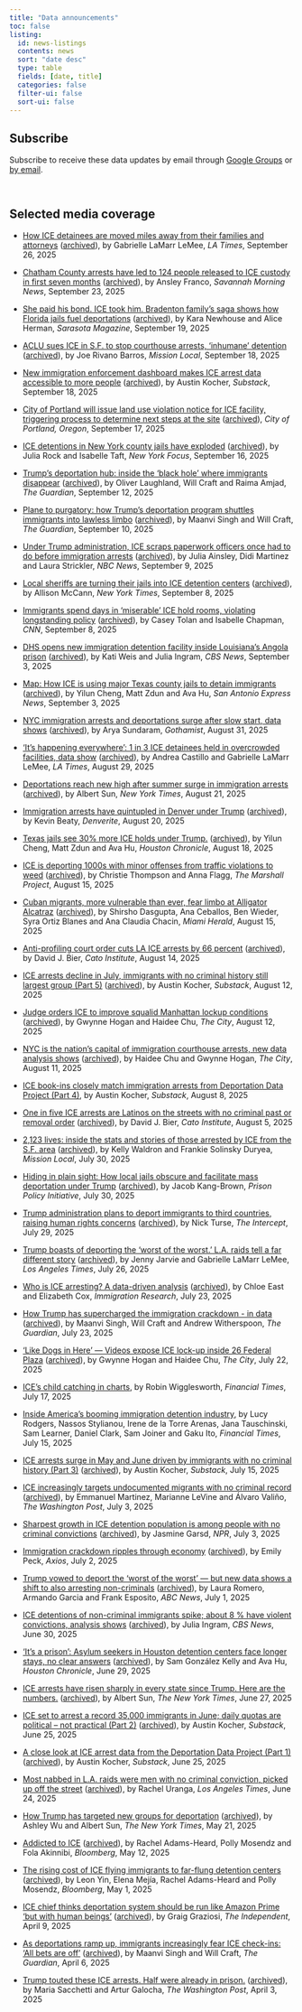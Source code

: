 ```yaml
---
title: "Data announcements"
toc: false
listing:
  id: news-listings
  contents: news
  sort: "date desc"
  type: table
  fields: [date, title]
  categories: false
  filter-ui: false
  sort-ui: false
---
```



::: {#news-listings}
:::

::: {.callout-note}
## Subscribe

Subscribe to receive these data updates by email through [Google Groups](https://groups.google.com/a/law.berkeley.edu/g/deportation_data_updates/about) or [by email](mailto:deportation_data_updates+subscribe@lists.berkeley.edu).

:::

<!-- add vertical space -->
<div style="height: 1em;"></div>

## Selected media coverage

* [How ICE detainees are moved miles away from their families and attorneys](https://www.latimes.com/politics/story/2025-09-26/faster-more-frequent-transfers-of-immigrant-ice-detainees-sow-fear-and-cut-off-resources) ([archived](https://web.archive.org/web/20250927022616/https://www.latimes.com/politics/story/2025-09-26/faster-more-frequent-transfers-of-immigrant-ice-detainees-sow-fear-and-cut-off-resources)), by Gabrielle LaMarr LeMee, *LA Times*, September 26, 2025

* [Chatham County arrests have led to 124 people released to ICE custody in first seven months](https://www.savannahnow.com/story/news/local/2025/09/23/chatham-county-has-released-124-people-to-ice-in-first-seven-months/85939956007/) ([archived](https://web.archive.org/web/20250923170522/https://www.savannahnow.com/story/news/local/2025/09/23/chatham-county-has-released-124-people-to-ice-in-first-seven-months/85939956007/)), by Ansley Franco, *Savannah Morning News*, September 23, 2025

* [She paid his bond. ICE took him. Bradenton family’s saga shows how Florida jails fuel deportations](https://www.sarasotamagazine.com/news-and-profiles/2025/09/bradenton-family-ice-deportation) ([archived](https://web.archive.org/web/20250919105047/https://www.sarasotamagazine.com/news-and-profiles/2025/09/bradenton-family-ice-deportation)), by Kara Newhouse and Alice Herman, *Sarasota Magazine*, September 19, 2025

* [ACLU sues ICE in S.F. to stop courthouse arrests, ‘inhumane’ detention](https://missionlocal.org/2025/09/sf-aclu-lawsuit-ice-sansome/) ([archived](https://web.archive.org/web/20250922020412/https://missionlocal.org/2025/09/sf-aclu-lawsuit-ice-sansome/)), by Joe Rivano Barros, *Mission Local*, September 18, 2025

* [New immigration enforcement dashboard makes ICE arrest data accessible to more people](https://austinkocher.substack.com/p/new-immigration-enforcement-dashboard) ([archived](https://web.archive.org/web/20250922135256/https://austinkocher.substack.com/p/new-immigration-enforcement-dashboard)), by Austin Kocher, *Substack*, September 18, 2025

* [City of Portland will issue land use violation notice for ICE facility, triggering process to determine next steps at the site](https://www.portland.gov/mayor/keith-wilson/news/2025/9/17/city-portland-will-issue-land-use-violation-notice-ice-facility) ([archived](https://web.archive.org/web/20250918200813/https://www.portland.gov/mayor/keith-wilson/news/2025/9/17/city-portland-will-issue-land-use-violation-notice-ice-facility)), *City of Portland, Oregon*, September 17, 2025

* [ICE detentions in New York county jails have exploded](https://nysfocus.com/2025/09/16/ice-detentions-new-york-county-jails) ([archived](https://web.archive.org/web/20250919185323/https://nysfocus.com/2025/09/16/ice-detentions-new-york-county-jails)), by Julia Rock and Isabelle Taft, *New York Focus*, September 16, 2025

* [Trump’s deportation hub: inside the ‘black hole’ where immigrants disappear](https://www.theguardian.com/us-news/ng-interactive/2025/sep/12/ice-detention-alexandria-staging-facility) ([archived](https://web.archive.org/web/20250912125456/https://www.theguardian.com/us-news/ng-interactive/2025/sep/12/ice-detention-alexandria-staging-facility)), by Oliver Laughland, Will Craft and Raima Amjad, *The Guardian*, September 12, 2025

* [Plane to purgatory: how Trump’s deportation program shuttles immigrants into lawless limbo](https://www.theguardian.com/us-news/ng-interactive/2025/sep/10/trump-globalx-airline-deportation-immigration) ([archived](https://web.archive.org/web/20250910112053/https://www.theguardian.com/us-news/ng-interactive/2025/sep/10/trump-globalx-airline-deportation-immigration)), by Maanvi Singh and Will Craft, *The Guardian*, September 10, 2025

* [Under Trump administration, ICE scraps paperwork officers once had to do before immigration arrests](https://www.nbcnews.com/politics/national-security/trump-administration-ice-scraps-paperwork-officers-immigration-arrests-rcna229407) ([archived](https://web.archive.org/web/20250911112045/https://www.nbcnews.com/politics/national-security/trump-administration-ice-scraps-paperwork-officers-immigration-arrests-rcna229407)), by Julia Ainsley, Didi Martinez and Laura Strickler, *NBC News*, September 9, 2025

* [Local sheriffs are turning their jails into ICE detention centers](https://www.nytimes.com/interactive/2025/09/08/us/politics/ice-detention-county-jails-sheriffs-deportation.html) ([archived](https://web.archive.org/web/20250911012357/https://www.nytimes.com/interactive/2025/09/08/us/politics/ice-detention-county-jails-sheriffs-deportation.html)), by Allison McCann, *New York Times*, September 8, 2025

* [Immigrants spend days in ‘miserable’ ICE hold rooms, violating longstanding policy](https://edition.cnn.com/2025/09/08/us/detainees-ice-immigrants-hold-rooms) ([archived](https://web.archive.org/web/20250908115047/https://edition.cnn.com/2025/09/08/us/detainees-ice-immigrants-hold-rooms)), by Casey Tolan and Isabelle Chapman, *CNN*, September 8, 2025

* [DHS opens new immigration detention facility inside Louisiana's Angola prison](https://www.cbsnews.com/news/dhs-new-immigration-detention-facility-inside-louisiana-state-penitentiary-angola-prison/) ([archived](https://web.archive.org/web/20250908180603/https://www.cbsnews.com/news/dhs-new-immigration-detention-facility-inside-louisiana-state-penitentiary-angola-prison/)), by Kati Weis and Julia Ingram, *CBS News*, September 3, 2025

* [Map: How ICE is using major Texas county jails to detain immigrants](https://www.expressnews.com/projects/2025/texas-ice-detainer-tracker/) ([archived](https://web.archive.org/web/20250912190514/https://www.expressnews.com/projects/2025/texas-ice-detainer-tracker/)), by Yilun Cheng, Matt Zdun and Ava Hu, *San Antonio Express News*, September 3, 2025

* [NYC immigration arrests and deportations surge after slow start, data shows](https://gothamist.com/news/nyc-immigration-arrests-and-deportations-surge-after-slow-start-data-shows) ([archived](https://web.archive.org/web/20250911093229/https://gothamist.com/news/nyc-immigration-arrests-and-deportations-surge-after-slow-start-data-shows)), by Arya Sundaram, *Gothamist*, August 31, 2025

* [‘It’s happening everywhere’: 1 in 3 ICE detainees held in overcrowded facilities, data show](https://www.latimes.com/politics/story/2025-08-29/as-ice-detainees-top-60000-some-detention-centers-stack-mattresses-on-the-floor) ([archived](https://web.archive.org/web/20250905010739/https://www.latimes.com/politics/story/2025-08-29/as-ice-detainees-top-60000-some-detention-centers-stack-mattresses-on-the-floor)), by Andrea Castillo and Gabrielle LaMarr LeMee, *LA Times*, August 29, 2025

* [Deportations reach new high after summer surge in immigration arrests](https://www.nytimes.com/interactive/2025/08/21/us/trump-deportations-summer-data-immigration-arrests.html) ([archived](https://web.archive.org/web/20250831192051/https://www.nytimes.com/interactive/2025/08/21/us/trump-deportations-summer-data-immigration-arrests.html)), by Albert Sun, *New York Times*, August 21, 2025

* [Immigration arrests have quintupled in Denver under Trump](https://denverite.com/2025/08/20/denver-immigration-ice-data/) ([archived](https://web.archive.org/web/20250821023511/https://denverite.com/2025/08/20/denver-immigration-ice-data/)), by Kevin Beaty, *Denverite*, August 20, 2025

* [Texas jails see 30% more ICE holds under Trump.](https://www.houstonchronicle.com/projects/2025/texas-ice-detainer-tracker/) ([archived](https://web.archive.org/web/20250819155712/https://www.houstonchronicle.com/projects/2025/texas-ice-detainer-tracker/)), by Yilun Cheng, Matt Zdun and Ava Hu, *Houston Chronicle*, August 18, 2025

* [ICE is deporting 1000s with minor offenses from traffic violations to weed](https://www.themarshallproject.org/2025/08/15/ice-georgia-traffic-stop-arrest-immigration) ([archived](https://web.archive.org/web/20250823114414/https://www.themarshallproject.org/2025/08/15/ice-georgia-traffic-stop-arrest-immigration)), by Christie Thompson and Anna Flagg, *The Marshall Project*, August 15, 2025

* [Cuban migrants, more vulnerable than ever, fear limbo at Alligator Alcatraz](https://www.miamiherald.com/news/local/immigration/article311668282.html) ([archived](https://web.archive.org/web/20250828175224/https://www.miamiherald.com/news/local/immigration/article311668282.html)), by Shirsho Dasgupta, Ana Ceballos, Ben Wieder, Syra Ortiz Blanes and Ana Claudia Chacin, *Miami Herald*, August 15, 2025

* [Anti-profiling court order cuts LA ICE arrests by 66 percent](https://www.cato.org/blog/1/5-ice-arrests-are-latinos-streets-no-criminal-past-or-removal-order) ([archived](https://web.archive.org/web/20250828175552/https://www.cato.org/blog/anti-profiling-court-order-cuts-la-ice-arrests-66-0)), by David J. Bier, *Cato Institute*, August 14, 2025

* [ICE arrests decline in July, immigrants with no criminal history still largest group (Part 5)](https://austinkocher.substack.com/p/ice-arrests-decline-in-july-immigrants) ([archived](https://web.archive.org/web/20250823091618/https://austinkocher.substack.com/p/ice-arrests-decline-in-july-immigrants)), by Austin Kocher, *Substack*, August 12, 2025

* [Judge orders ICE to improve squalid Manhattan lockup conditions](https://www.thecity.nyc/2025/08/12/judge-trump-federal-immigration-restraining-order-ice/) ([archived](https://web.archive.org/web/20250819225204/https://www.thecity.nyc/2025/08/12/judge-trump-federal-immigration-restraining-order-ice/)), by Gwynne Hogan and Haidee Chu, *The City*, August 12, 2025

* [NYC is the nation’s capital of immigration courthouse arrests, new data analysis shows](https://www.thecity.nyc/2025/08/11/26-federal-plaza-immigration-court-trump-arrests-data-analysis/) ([archived](https://web.archive.org/web/20250822042233/https://www.thecity.nyc/2025/08/11/26-federal-plaza-immigration-court-trump-arrests-data-analysis/)), by Haidee Chu and Gwynne Hogan, *The City*, August 11, 2025

* [ICE book-ins closely match immigration arrests from Deportation Data Project (Part 4)](https://austinkocher.substack.com/p/ice-book-ins-closely-match-immigration), by Austin Kocher, *Substack*, August 8, 2025

* [One in five ICE arrests are Latinos on the streets with no criminal past or removal order](https://www.cato.org/blog/1/5-ice-arrests-are-latinos-streets-no-criminal-past-or-removal-order) ([archived](https://web.archive.org/web/20250824062305/https://www.cato.org/blog/1/5-ice-arrests-are-latinos-streets-no-criminal-past-or-removal-order)), by David J. Bier, *Cato Institute*, August 5, 2025

* [2,123 lives: inside the stats and stories of those arrested by ICE from the S.F. area](https://missionlocal.org/2025/07/ice-data-immigrants-arrested-sf/) ([archived](https://web.archive.org/save/https://missionlocal.org/2025/07/ice-data-immigrants-arrested-sf/)), by Kelly Waldron and Frankie Solinsky Duryea, *Mission Local*, July 30, 2025

* [Hiding in plain sight: How local jails obscure and facilitate mass deportation under Trump](https://www.prisonpolicy.org/reports/jails_immigration.html) ([archived](https://web.archive.org/save/https://www.prisonpolicy.org/reports/jails_immigration.html)), by Jacob Kang-Brown, *Prison Policy Initiative*, July 30, 2025

* [Trump administration plans to deport immigrants to third countries, raising human rights concerns](https://theintercept.com/2025/07/29/trump-deport-immigrants-third-country-human-rights/) ([archived](https://web.archive.org/save/https://theintercept.com/2025/07/29/trump-deport-immigrants-third-country-human-rights/)), by Nick Turse, *The Intercept*, July 29, 2025

* [Trump boasts of deporting the ‘worst of the worst.’ L.A. raids tell a far different story](https://www.latimes.com/california/story/2025-07-26/trump-deporting-worst-of-worst-reality) ([archived](https://web.archive.org/save/https://www.latimes.com/california/story/2025-07-26/trump-deporting-worst-of-worst-reality)), by Jenny Jarvie and Gabrielle LaMarr LeMee, *Los Angeles Times*, July 26, 2025

* [Who is ICE arresting? A data-driven analysis](https://immresearch.org/publications/who-is-ice-arresting/) ([archived](https://web.archive.org/save/https://immresearch.org/publications/who-is-ice-arresting/)), by Chloe East and Elizabeth Cox, *Immigration Research*, July 23, 2025

* [How Trump has supercharged the immigration crackdown - in data](https://www.theguardian.com/us-news/ng-interactive/2025/jul/23/trump-ice-data-deportations-detention) ([archived](https://web.archive.org/save/https://www.theguardian.com/us-news/ng-interactive/2025/jul/23/trump-ice-data-deportations-detention)), by Maanvi Singh, Will Craft and Andrew Witherspoon, *The Guardian*, July 23, 2025

* ['Like Dogs in Here' — Videos expose ICE lock-up inside 26 Federal Plaza](https://www.thecity.nyc/2025/07/22/video-26-federal-plaza-immigration-ice-dhs-cells/) ([archived](https://web.archive.org/save/https://www.thecity.nyc/2025/07/22/video-26-federal-plaza-immigration-ice-dhs-cells/)), by Gwynne Hogan and Haidee Chu, *The City*, July 22, 2025

* [ICE’s child catching in charts](https://www.ft.com/content/d8a2071c-b106-4458-bb41-6e654c679218), by Robin Wigglesworth, *Financial Times*, July 17, 2025

* [Inside America’s booming immigration detention industry](https://ig.ft.com/us-immigration-detention/), by Lucy Rodgers, Nassos Stylianou, Irene de la Torre Arenas, Jana Tauschinski, Sam Learner, Daniel Clark, Sam Joiner and Gaku Ito, *Financial Times*, July 15, 2025

* [ICE arrests surge in May and June driven by immigrants with no criminal history (Part 3)](https://austinkocher.substack.com/p/ice-arrest-surge-in-may-and-june) ([archived](https://web.archive.org/web/20250824164106/https://austinkocher.substack.com/p/ice-arrest-surge-in-may-and-june)), by Austin Kocher, *Substack*, July 15, 2025

* [ICE increasingly targets undocumented migrants with no criminal record](https://www.washingtonpost.com/immigration/2025/07/03/ice-arrests-migrants-criminal-record-numbers/) ([archived](https://web.archive.org/save/https://www.washingtonpost.com/immigration/2025/07/03/ice-arrests-migrants-criminal-record-numbers/)), by Emmanuel Martinez, Marianne LeVine and Álvaro Valiño, *The Washington Post*, July 3, 2025

* [Sharpest growth in ICE detention population is among people with no criminal convictions](https://www.npr.org/2025/07/03/nx-s1-5454891/sharpest-growth-in-ice-detention-population-people-with-no-criminal-convictions) ([archived](https://web.archive.org/save/https://www.npr.org/2025/07/03/nx-s1-5454891/sharpest-growth-in-ice-detention-population-people-with-no-criminal-convictions)), by Jasmine Garsd, *NPR*, July 3, 2025

* [Immigration crackdown ripples through economy](https://www.axios.com/2025/07/02/trump-immigration-crackdown-economy) ([archived](https://web.archive.org/save/https://www.axios.com/2025/07/02/trump-immigration-crackdown-economy)), by Emily Peck, *Axios*, July 2, 2025

* [Trump vowed to deport the ‘worst of the worst’ — but new data shows a shift to also arresting non-criminals](https://abcnews.go.com/US/trump-vowed-deport-worst-worst-new-data-shows/story?id=123287810) ([archived](https://web.archive.org/save/https://abcnews.go.com/US/trump-vowed-deport-worst-worst-new-data-shows/story?id=123287810)), by Laura Romero, Armando Garcia and Frank Esposito, *ABC News*, July 1, 2025

* [ICE detentions of non-criminal immigrants spike; about 8 % have violent convictions, analysis shows](https://www.cbsnews.com/news/ice-detentions-non-criminal-immigrants-violent-crime-convictions-analysis/) ([archived](https://web.archive.org/save/https://www.cbsnews.com/news/ice-detentions-non-criminal-immigrants-violent-crime-convictions-analysis/)), by Julia Ingram, *CBS News*, June 30, 2025

* [‘It’s a prison’: Asylum seekers in Houston detention centers face longer stays, no clear answers](https://www.houstonchronicle.com/news/houston-texas/immigration/article/houston-asylum-seekers-face-longer-detention-ice-20381512.php) ([archived](https://web.archive.org/save/https://www.houstonchronicle.com/news/houston-texas/immigration/article/houston-asylum-seekers-face-longer-detention-ice-20381512.php)), by Sam González Kelly and Ava Hu, *Houston Chronicle*, June 29, 2025

* [ICE arrests have risen sharply in every state since Trump. Here are the numbers.](https://www.nytimes.com/interactive/2025/06/27/us/ice-arrests-trump.html) ([archived](https://web.archive.org/save/https://www.nytimes.com/interactive/2025/06/27/us/ice-arrests-trump.html)), by Albert Sun, *The New York Times*, June 27, 2025

* [ICE set to arrest a record 35,000 immigrants in June; daily quotas are political – not practical (Part 2)](https://austinkocher.substack.com/p/ice-set-to-arrest-a-record-35000) ([archived](https://web.archive.org/save/https://austinkocher.substack.com/p/ice-set-to-arrest-a-record-35000)), by Austin Kocher, *Substack*, June 25, 2025

* [A close look at ICE arrest data from the Deportation Data Project (Part 1)](https://austinkocher.substack.com/p/a-close-look-at-ice-arrest-data-from?triedRedirect=true) ([archived](https://web.archive.org/save/https://austinkocher.substack.com/p/a-close-look-at-ice-arrest-data-from?triedRedirect=true)), by Austin Kocher, *Substack*, June 25, 2025

* [Most nabbed in L.A. raids were men with no criminal conviction, picked up off the street](https://www.latimes.com/california/story/2025-06-24/detention-centers-swell-with-immigrants-with-no-criminal-record) ([archived](https://web.archive.org/save/https://www.latimes.com/california/story/2025-06-24/detention-centers-swell-with-immigrants-with-no-criminal-record)), by Rachel Uranga, *Los Angeles Times*, June 24, 2025

* [How Trump has targeted new groups for deportation](https://www.nytimes.com/interactive/2025/05/21/us/trump-immigration-policy.html) ([archived](https://web.archive.org/save/https://www.nytimes.com/interactive/2025/05/21/us/trump-immigration-policy.html)), by Ashley Wu and Albert Sun, *The New York Times*, May 21, 2025

* [Addicted to ICE](https://www.bloomberg.com/features/2025-addicted-to-ice-immigrant-detention-centers/?embedded-checkout=true) ([archived](https://web.archive.org/save/https://www.bloomberg.com/features/2025-addicted-to-ice-immigrant-detention-centers/?embedded-checkout=true)), by Rachel Adams-Heard, Polly Mosendz and Fola Akinnibi, *Bloomberg*, May 12, 2025

* [The rising cost of ICE flying immigrants to far-flung detention centers](https://www.bloomberg.com/graphics/2025-trump-ice-immigrant-move-costs-taxpayers/) ([archived](https://web.archive.org/save/https://www.bloomberg.com/graphics/2025-trump-ice-immigrant-move-costs-taxpayers/)), by Leon Yin, Elena Mejía, Rachel Adams-Heard and Polly Mosendz, *Bloomberg*, May 1, 2025

* [ICE chief thinks deportation system should be run like Amazon Prime ‘but with human beings’](https://www.independent.co.uk/news/world/americas/us-politics/ice-deportations-amazon-prime-b2730464.html) ([archived](https://web.archive.org/save/https://www.independent.co.uk/news/world/americas/us-politics/ice-deportations-amazon-prime-b2730464.html)), by Graig Graziosi, *The Independent*, April 9, 2025

* [As deportations ramp up, immigrants increasingly fear ICE check-ins: ‘All bets are off’](https://www.theguardian.com/us-news/2025/apr/06/deportations-immigrants-ice-trump) ([archived](https://web.archive.org/save/https://www.theguardian.com/us-news/2025/apr/06/deportations-immigrants-ice-trump)), by Maanvi Singh and Will Craft, *The Guardian*, April 6, 2025

* [Trump touted these ICE arrests. Half were already in prison.](https://www.washingtonpost.com/immigration/interactive/2025/trump-ice-arrests-prison-immigrants/) ([archived](https://web.archive.org/save/https://www.washingtonpost.com/immigration/interactive/2025/trump-ice-arrests-prison-immigrants/)), by Maria Sacchetti and Artur Galocha, *The Washington Post*, April 3, 2025
